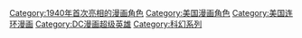{{DEFAULTSORT:Green Lantern}}
[[Category:1940年首次亮相的漫画角色|Category:1940年首次亮相的漫画角色]]
[[Category:美国漫画角色|Category:美国漫画角色]]
[[Category:美国连环漫画|Category:美国连环漫画]]
[[Category:DC漫画超级英雄|Category:DC漫画超级英雄]]
[[Category:科幻系列|Category:科幻系列]]